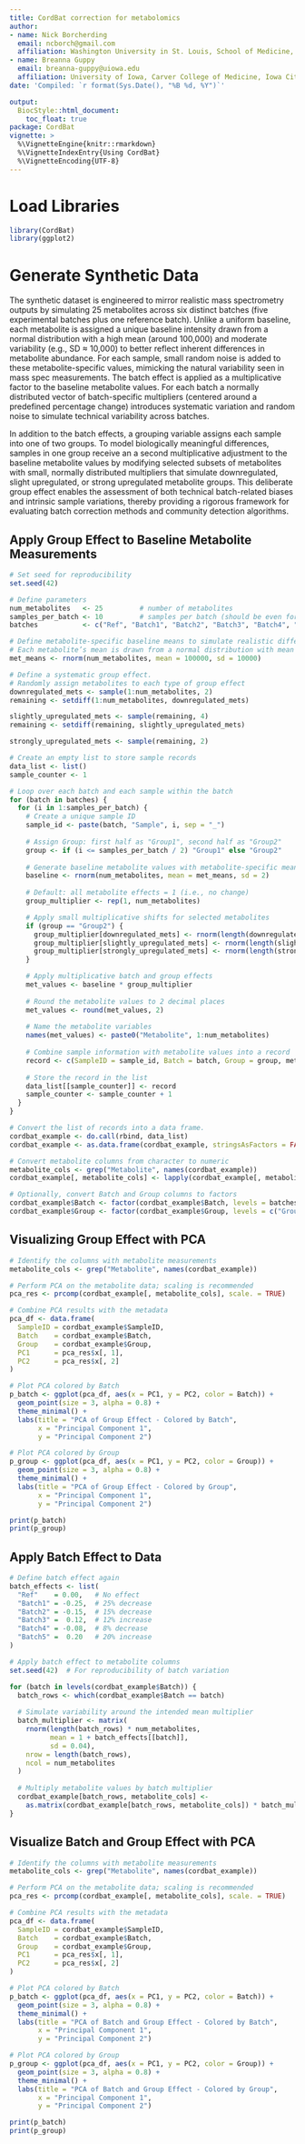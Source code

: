 ```yaml
---
title: CordBat correction for metabolomics
author: 
- name: Nick Borcherding
  email: ncborch@gmail.com
  affiliation: Washington University in St. Louis, School of Medicine, St. Louis, MO, USA
- name: Breanna Guppy
  email: breanna-guppy@uiowa.edu
  affiliation: University of Iowa, Carver College of Medicine, Iowa City, IA, USA 
date: 'Compiled: `r format(Sys.Date(), "%B %d, %Y")`'

output:
  BiocStyle::html_document:
    toc_float: true
package: CordBat
vignette: >
  %\VignetteEngine{knitr::rmarkdown}
  %\VignetteIndexEntry{Using CordBat}
  %\VignetteEncoding{UTF-8} 
---
```


# Load Libraries 

```r
library(CordBat)
library(ggplot2)
```

# Generate Synthetic Data

The synthetic dataset is engineered to mirror realistic mass spectrometry outputs by simulating 25 metabolites across six distinct batches (five experimental batches plus one reference batch). Unlike a uniform baseline, each metabolite is assigned a unique baseline intensity drawn from a normal distribution with a high mean (around 100,000) and moderate variability (e.g., SD ≈ 10,000) to better reflect inherent differences in metabolite abundance. For each sample, small random noise is added to these metabolite-specific values, mimicking the natural variability seen in mass spec measurements. The batch effect is applied as a multiplicative factor to the baseline metabolite values. For each batch a normally distributed vector of batch-specific multipliers (centered around a predefined percentage change) introduces systematic variation and random noise to simulate technical variability across batches.

In addition to the batch effects, a grouping variable assigns each sample into one of two groups. To model biologically meaningful differences, samples in one group receive an a second multiplicative adjustment to the baseline metabolite values by modifying selected subsets of metabolites with small, normally distributed multipliers that simulate downregulated, slight upregulated, or strong upregulated metabolite groups. This deliberate group effect enables the assessment of both technical batch-related biases and intrinsic sample variations, thereby providing a rigorous framework for evaluating batch correction methods and community detection algorithms.

## Apply Group Effect to Baseline Metabolite Measurements

```r
# Set seed for reproducibility
set.seed(42)

# Define parameters
num_metabolites   <- 25         # number of metabolites
samples_per_batch <- 10         # samples per batch (should be even for balanced grouping)
batches           <- c("Ref", "Batch1", "Batch2", "Batch3", "Batch4", "Batch5")

# Define metabolite-specific baseline means to simulate realistic differences.
# Each metabolite’s mean is drawn from a normal distribution with mean = 100000 and sd = 5000.
met_means <- rnorm(num_metabolites, mean = 100000, sd = 10000)

# Define a systematic group effect.
# Randomly assign metabolites to each type of group effect
downregulated_mets <- sample(1:num_metabolites, 2)
remaining <- setdiff(1:num_metabolites, downregulated_mets)

slightly_upregulated_mets <- sample(remaining, 4)
remaining <- setdiff(remaining, slightly_upregulated_mets)

strongly_upregulated_mets <- sample(remaining, 2)

# Create an empty list to store sample records
data_list <- list()
sample_counter <- 1

# Loop over each batch and each sample within the batch
for (batch in batches) {
  for (i in 1:samples_per_batch) {
    # Create a unique sample ID
    sample_id <- paste(batch, "Sample", i, sep = "_")
    
    # Assign Group: first half as "Group1", second half as "Group2"
    group <- if (i <= samples_per_batch / 2) "Group1" else "Group2"
    
    # Generate baseline metabolite values with metabolite-specific means
    baseline <- rnorm(num_metabolites, mean = met_means, sd = 2)
    
    # Default: all metabolite effects = 1 (i.e., no change)
    group_multiplier <- rep(1, num_metabolites)

    # Apply small multiplicative shifts for selected metabolites
    if (group == "Group2") {
      group_multiplier[downregulated_mets] <- rnorm(length(downregulated_mets), mean = 0.95, sd = 0.003)
      group_multiplier[slightly_upregulated_mets] <- rnorm(length(slightly_upregulated_mets), mean = 1.005, sd = 0.002)
      group_multiplier[strongly_upregulated_mets] <- rnorm(length(strongly_upregulated_mets), mean = 1.015, sd = 0.002)
    }

    # Apply multiplicative batch and group effects
    met_values <- baseline * group_multiplier
    
    # Round the metabolite values to 2 decimal places
    met_values <- round(met_values, 2)
    
    # Name the metabolite variables 
    names(met_values) <- paste0("Metabolite", 1:num_metabolites)
    
    # Combine sample information with metabolite values into a record
    record <- c(SampleID = sample_id, Batch = batch, Group = group, met_values)
    
    # Store the record in the list
    data_list[[sample_counter]] <- record
    sample_counter <- sample_counter + 1
  }
}

# Convert the list of records into a data frame.
cordbat_example <- do.call(rbind, data_list)
cordbat_example <- as.data.frame(cordbat_example, stringsAsFactors = FALSE)

# Convert metabolite columns from character to numeric
metabolite_cols <- grep("Metabolite", names(cordbat_example))
cordbat_example[, metabolite_cols] <- lapply(cordbat_example[, metabolite_cols], as.numeric)

# Optionally, convert Batch and Group columns to factors
cordbat_example$Batch <- factor(cordbat_example$Batch, levels = batches)
cordbat_example$Group <- factor(cordbat_example$Group, levels = c("Group1", "Group2"))
```

## Visualizing Group Effect with PCA

```r
# Identify the columns with metabolite measurements
metabolite_cols <- grep("Metabolite", names(cordbat_example))

# Perform PCA on the metabolite data; scaling is recommended
pca_res <- prcomp(cordbat_example[, metabolite_cols], scale. = TRUE)

# Combine PCA results with the metadata
pca_df <- data.frame(
  SampleID = cordbat_example$SampleID,
  Batch    = cordbat_example$Batch,
  Group    = cordbat_example$Group,
  PC1      = pca_res$x[, 1],
  PC2      = pca_res$x[, 2]
)

# Plot PCA colored by Batch
p_batch <- ggplot(pca_df, aes(x = PC1, y = PC2, color = Batch)) +
  geom_point(size = 3, alpha = 0.8) +
  theme_minimal() +
  labs(title = "PCA of Group Effect - Colored by Batch",
       x = "Principal Component 1",
       y = "Principal Component 2")

# Plot PCA colored by Group
p_group <- ggplot(pca_df, aes(x = PC1, y = PC2, color = Group)) +
  geom_point(size = 3, alpha = 0.8) +
  theme_minimal() +
  labs(title = "PCA of Group Effect - Colored by Group",
       x = "Principal Component 1",
       y = "Principal Component 2")

print(p_batch)
print(p_group)
```

## Apply Batch Effect to Data

```r
# Define batch effect again
batch_effects <- list(
  "Ref"    = 0.00,   # No effect
  "Batch1" = -0.25,  # 25% decrease
  "Batch2" = -0.15,  # 15% decrease
  "Batch3" =  0.12,  # 12% increase
  "Batch4" = -0.08,  # 8% decrease
  "Batch5" =  0.20   # 20% increase
)

# Apply batch effect to metabolite columns
set.seed(42)  # For reproducibility of batch variation

for (batch in levels(cordbat_example$Batch)) {
  batch_rows <- which(cordbat_example$Batch == batch)
  
  # Simulate variability around the intended mean multiplier
  batch_multiplier <- matrix(
    rnorm(length(batch_rows) * num_metabolites,
          mean = 1 + batch_effects[[batch]],
          sd = 0.04),
    nrow = length(batch_rows),
    ncol = num_metabolites
  )
  
  # Multiply metabolite values by batch multiplier
  cordbat_example[batch_rows, metabolite_cols] <- 
    as.matrix(cordbat_example[batch_rows, metabolite_cols]) * batch_multiplier
}

```

## Visualize Batch and Group Effect with PCA

```r
# Identify the columns with metabolite measurements
metabolite_cols <- grep("Metabolite", names(cordbat_example))

# Perform PCA on the metabolite data; scaling is recommended
pca_res <- prcomp(cordbat_example[, metabolite_cols], scale. = TRUE)

# Combine PCA results with the metadata
pca_df <- data.frame(
  SampleID = cordbat_example$SampleID,
  Batch    = cordbat_example$Batch,
  Group    = cordbat_example$Group,
  PC1      = pca_res$x[, 1],
  PC2      = pca_res$x[, 2]
)

# Plot PCA colored by Batch
p_batch <- ggplot(pca_df, aes(x = PC1, y = PC2, color = Batch)) +
  geom_point(size = 3, alpha = 0.8) +
  theme_minimal() +
  labs(title = "PCA of Batch and Group Effect - Colored by Batch",
       x = "Principal Component 1",
       y = "Principal Component 2")

# Plot PCA colored by Group
p_group <- ggplot(pca_df, aes(x = PC1, y = PC2, color = Group)) +
  geom_point(size = 3, alpha = 0.8) +
  theme_minimal() +
  labs(title = "PCA of Batch and Group Effect - Colored by Group",
       x = "Principal Component 1",
       y = "Principal Component 2")

print(p_batch)
print(p_group)
```


